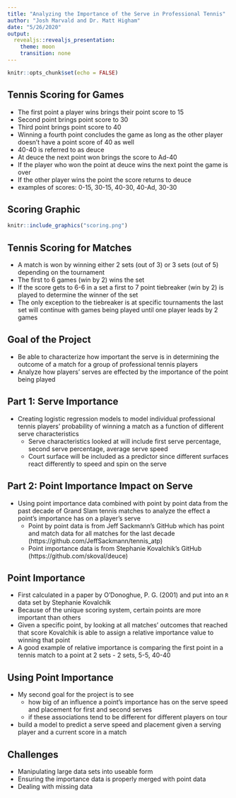 ```yaml
---
title: "Analyzing the Importance of the Serve in Professional Tennis"
author: "Josh Marvald and Dr. Matt Higham"
date: "5/26/2020"
output: 
  revealjs::revealjs_presentation:
    theme: moon
    transition: none
---
```


```r
knitr::opts_chunk$set(echo = FALSE)
```


## Tennis Scoring for Games

* The first point a player wins brings their point score to 15  
* Second point brings point score to 30  
* Third point brings point score to 40  
* Winning a fourth point concludes the game as long as the other player doesn't have a point score of 40 as well  
* 40-40 is referred to as deuce  
* At deuce the next point won brings the score to Ad-40  
* If the player who won the point at deuce wins the next point the game is over  
* If the other player wins the point the score returns to deuce  
* examples of scores: 0-15, 30-15, 40-30, 40-Ad, 30-30

## Scoring Graphic


```r
knitr::include_graphics("scoring.png")
```


## Tennis Scoring for Matches

* A match is won by winning either 2 sets (out of 3) or 3 sets (out of 5) depending on the tournament  
* The first to 6 games (win by 2) wins the set  
* If the score gets to 6-6 in a set a first to 7 point tiebreaker (win by 2) is played to determine the winner of the set  
* The only exception to the tiebreaker is at specific tournaments the last set will continue with games being played until one player leads by 2 games

## Goal of the Project

* Be able to characterize how important the serve is in determining the outcome of a match for a group of professional tennis players
* Analyze how players' serves are effected by the importance of the point being played

## Part 1: Serve Importance

<!-- spacing of the sub-bullets in presentations is VERY picky. Need to be four spaces out exactly -->
* Creating logistic regression models to model individual professional tennis players' probability of winning a match as a function of different serve characteristics
    + Serve characteristics looked at will include first serve percentage, second serve percentage, average serve speed
    + Court surface will be included as a predictor since different surfaces react differently to speed and spin on the serve
  

## Part 2: Point Importance Impact on Serve

* Using point importance data combined with point by point data from the past decade of Grand Slam tennis matches to analyze the effect a point's importance has on a player's serve
    + Point by point data is from Jeff Sackmann's GitHub which has point and match data for all matches for the last decade (https://github.com/JeffSackmann/tennis_atp)
    + Point importance data is from Stephanie Kovalchik's GitHub (https://github.com/skoval/deuce)


## Point Importance
* First calculated in a paper by O'Donoghue, P. G. (2001) and put into an `R` data set by Stephanie Kovalchik
* Because of the unique scoring system, certain points are more important than others
* Given a specific point, by looking at all matches' outcomes that reached that score Kovalchik is able to assign a relative importance value to winning that point
* A good example of relative importance is comparing the first point in a tennis match to a point at 2 sets - 2 sets, 5-5, 40-40
  <!-- can just say this part to make the slide a little less text heavy. Also probably want to mention the reason why: two equally matched players still have about a 50/50 shot at winning the match no matter who wins the first point. But, the player who wins the 2 sets 5-5 deuce point has a much higher chance at taking the match.
  + The first point is not very important in determining the outcome of a match so clearly the latter point would be much more important -->

## Using Point Importance

* My second goal for the project is to see 
    - how big of an influence a point's importance has on the serve speed and placement for first and second serves 
    - if these associations tend to be different for different players on tour
* <!-- Depending on the magnitude of the effect I will also try to  --> build a model to predict a serve speed and placement given a serving player and a current score in a match

## Challenges

* Manipulating large data sets into useable form
* Ensuring the importance data is properly merged with point data
* Dealing with missing data





